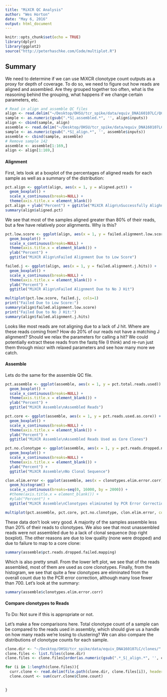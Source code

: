 ```yaml
---
title: "MiXCR QC Analysis"
author: "Wes Horton"
date: "May 6, 2016"
output: html_document
---
```


```r
knitr::opts_chunk$set(echo = TRUE)
library(dplyr)
library(ggplot2)
source("http://peterhaschke.com/Code/multiplot.R")
```

## Summary

We need to determine if we can use MiXCR clonotype count outputs as a proxy for depth of coverage. To do so, we need to figure out how reads are aligned and assembled. Are they grouped together too often, what is the reasoning behind the grouping, what happens if we change certain parameters, etc.  


```r
# Read in align and assemble QC files
align <- read.delim("~/Desktop/OHSU/tcr_spike/data/equiv_DNA160107LC/QC/mixcr.alignment.QC.summary.txt", sep = ",", header = T)
sample <- as.numeric(gsub(".*S|.assembled.*", '', align$inputs))
align <- cbind(sample, align)
assemble <- read.delim("~/Desktop/OHSU/tcr_spike/data/equiv_DNA160107LC/QC/mixcr.assemble.QC.summary.txt", sep = ",", header = T)
sample <- as.numeric(gsub(".*S|_align.*", '', assemble$inputs))
assemble <- cbind(sample, assemble)
# Remove sample 142
assemble <- assemble[1:169,]
align <- align[1:169,]


```

#### Alignment

First, lets look at a boxplot of the percentages of aligned reads for each sample as well as a summary of the distribution:

```r
pct.align <- ggplot(align, aes(x = 1, y = aligned.pct)) + 
  geom_boxplot() +
  scale_x_continuous(breaks=NULL) +
  theme(axis.title.x = element_blank())
pct.align + ylab("Percent") + ggtitle("MiXCR Align\nSuccessfully Alighned Reads")
summary(align$aligned.pct)
```

We see that most of the samples aligned greater than 80% of their reads, but a few have relatively poor alignments. Why is this?

```r
pct.low.score <- ggplot(align, aes(x = 1, y = failed.alignment.low.score)) +
  geom_boxplot() +
  scale_x_continuous(breaks=NULL) +
  theme(axis.title.x = element_blank()) +
  ylab("Percent") + 
  ggtitle("MiXCR Align\nFailed Alignment Due to Low Score")

failed.j <- ggplot(align, aes(x = 1, y = failed.alignment.j.hits)) +
  geom_boxplot() +
  scale_x_continuous(breaks=NULL) +
  theme(axis.title.x = element_blank()) + 
  ylab("Percent") + 
  ggtitle("MiXCR Align\nFailed Alignment Due to No J Hit")

multiplot(pct.low.score, failed.j, cols=1)
print("Failed Due to Low Score:")
summary(align$failed.alignment.low.score)
print("Failed Due to No J Hit:")
summary(align$failed.alignment.j.hits)
```
Looks like most reads are not aligning due to a lack of J hit. Where are these reads coming from? How do 20% of our reads not have a matching J alignment? Should we relax the parameters for calling a hit? We could potentially extract these reads from the fastq file (I think) and re-run just them through mixcr with relaxed parameters and see how many more we catch.

#### Assemble

Lets do the same for the assemble QC file. 

```r
pct.assemble <- ggplot(assemble, aes(x = 1, y = pct.total.reads.used)) +
  geom_boxplot() +
  scale_x_continuous(breaks=NULL) +
  theme(axis.title.x = element_blank()) + 
  ylab("Percent") + 
  ggtitle("MiXCR Assemble\nAssembled Reads")

pct.core <- ggplot(assemble, aes(x = 1, y = pct.reads.used.as.core)) +
  geom_boxplot() +
  scale_x_continuous(breaks=NULL) +
  theme(axis.title.x = element_blank()) + 
  ylab("Percent") + 
  ggtitle("MiXCR Assemble\nAssembled Reads Used as Core Clones")

pct.no.clonotype <- ggplot(assemble, aes(x = 1, y = pct.reads.dropped.no.clonal.sequence)) +
  geom_boxplot() +
  scale_x_continuous(breaks=NULL) +
  theme(axis.title.x = element_blank()) + 
  ylab("Percent") + 
  ggtitle("MiXCR Assemble\nNo Clonal Sequence")

clon.elim.error <- ggplot(assemble, aes(x = clonotypes.elim.error.corr)) +
  geom_histogram() +
  scale_x_continuous(breaks=seq(0, 16000, by = 2000)) +
  #theme(axis.title.x = element_blank()) + 
  #ylab("Percent") + 
  ggtitle("MiXCR Assemble\nClonotypes eliminated by PCR Error Correction")

multiplot(pct.assemble, pct.core, pct.no.clonotype, clon.elim.error, cols = 2)
```

These data don't look very good. A majority of the samples assemble less than 20% of their reads to clonotypes. We also see that most unassembled reads were not assembled due to a lack of clonal sequence (top right boxplot). The other reasons are due to low quality (none were dropped) and due to failure to map to a core clone:

```r
summary(assemble$pct.reads.dropped.failed.mapping)
```

Which is also pretty small. From the lower left plot, we see that of the reads assembled, most of them are used as core clonotypes. Finally, from the histogram, we see that quite a few clonotypes are eliminated from the overall count due to the PCR error correction, although many lose fewer than 700. Let's look at the summary:

```r
summary(assemble$clonotypes.elim.error.corr)
```

#### Compare clonotypes to Reads

To Do: Not sure if this is appropriate or not.

Let's make a few comparisons here. Total clonotype count of a sample can be compared to the reads used in assembly, which should give us a handle on how many reads we're losing to clustering? We can also compare the distributions of clonotype counts for each sample.

```r
clone.dir <- "~/Desktop/OHSU/tcr_spike/data/equiv_DNA160107LC/clones/"
clone.files <- list.files(clone.dir)
clone.files <- clone.files[order(as.numeric(gsub(".*_S|_align.*", '', clone.files)))]

for (i in 1:length(clone.files)){
  curr.clone <- read.delim(file.path(clone.dir, clone.files[i]), header = T, sep = '\t')
  clone.count <- sum(curr.clone$Clone.count)
  

}

```